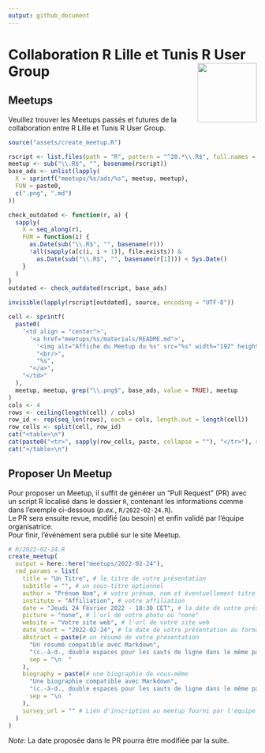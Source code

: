 ```yaml
---
output: github_document
---
```


# Collaboration R Lille et Tunis R User Group <img src="assets/rlille_tunis.svg" align="right" width="120" />

<!-- badges: start -->
<!-- [![License](https://img.shields.io/github/license/Tunis-R-User-Group/Lille-Tunis-Meetups)](LICENSE) -->
<!-- badges: end -->

## Meetups

Veuillez trouver les Meetups passés et futures de la collaboration entre R Lille et Tunis R User Group.

```r
source("assets/create_meetup.R")

rscript <- list.files(path = "R", pattern = "^20.*\\.R$", full.names = TRUE)
meetup <- sub("\\.R$", "", basename(rscript))
base_ads <- unlist(lapply(
  X = sprintf("meetups/%s/ads/%s", meetup, meetup),
  FUN = paste0,
  c(".png", ".md")
))

check_outdated <- function(r, a) {
  sapply(
    X = seq_along(r),
    FUN = function(i) {
      as.Date(sub("\\.R$", "", basename(r)))
      !all(sapply(a[c(i, i + 1)], file.exists)) &
        as.Date(sub("\\.R$", "", basename(r[1]))) < Sys.Date()
    }
  )
}
outdated <- check_outdated(rscript, base_ads)

invisible(lapply(rscript[outdated], source, encoding = "UTF-8"))
```

```r
cell <- sprintf(
  paste0(
    '<td align = "center">',
      '<a href="meetups/%s/materials/README.md">',
        '<img alt="Affiche du Meetup du %s" src="%s" width="192" height="108" />',
        "<br/>",
        "%s",
      "</a>",
    "</td>"
  ),
  meetup, meetup, grep("\\.png$", base_ads, value = TRUE), meetup
)
cols <- 4
rows <- ceiling(length(cell) / cols)
row_id <- rep(seq_len(rows), each = cols, length.out = length(cell))
row_cells <- split(cell, row_id)
cat("<table>\n")
cat(paste0("<tr>", sapply(row_cells, paste, collapse = ""), "</tr>"), sep = "")
cat("</table>\n")
```

## Proposer Un Meetup

Pour proposer un Meetup, il suffit de générer un "Pull Request" (PR) avec un script R localisé dans le dossier `R`,
contenant les informations comme dans l'exemple ci-dessous (*p.ex.*, `R/2022-02-24.R`).  
Le PR sera ensuite revue, modifié (au besoin) et enfin validé par l'équipe organisatrice.  
Pour finir, l'événément sera publié sur le site Meetup.

```r
# R/2022-02-24.R
create_meetup(
  output = here::here("meetups/2022-02-24"),
  rmd_params = list(
    title = "Un Titre", # le titre de votre présentation
    subtitle = "", # un sous-titre optionnel
    author = "Prénom Nom", # votre prénom, nom et éventuellement titre
    institute = "Affiliation", # votre affiliation
    date = "Jeudi 24 Février 2022 - 18:30 CET", # la date de votre présentation
    picture = "none", # l'url de votre photo ou "none"
    website = "Votre site web", # l'url de votre site web
    date_short = "2022-02-24", # la date de votre présentation au format YYYY-MM-DD
    abstract = paste(# un résumé de votre présentation
      "Un résumé compatible avec Markdown",
      "(c.-à-d., double espaces pour les sauts de ligne dans le même paragraphe, etc.)",
      sep = "\n  "
    ),
    biography = paste(# une biographie de vous-même
      "Une biographie compatible avec Markdown",
      "(c.-à-d., double espaces pour les sauts de ligne dans le même paragraphe, etc.)",
      sep = "\n  "
    ),
    survey_url = "" # Lien d'inscription au meetup fourni par l'équipe organisatrice
  )
)
```

*Note*: La date proposée dans le PR pourra être modifiée par la suite.
